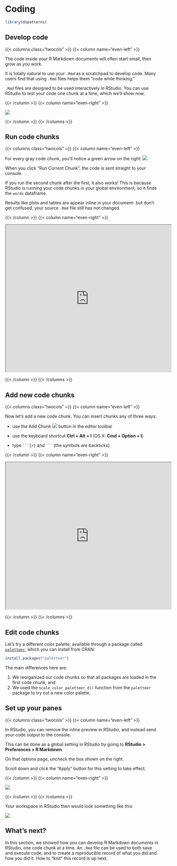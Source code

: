 # Coding

```r
library(dspatterns)
```


## Develop code

{{< columns class="twocols" >}}
{{< column name="even-left" >}}

The code inside your R Markdown documents will often start small, then grow as you work. 

It is totally natural to use your `.Rmd` as a scratchpad to develop code. Many users find that using `.Rmd` files helps them "code while thinking."

`.Rmd` files are designed to be used interactively in RStudio. You can use RStudio to test your code one chunk at a time, which we'll show now.

{{< /column >}}
{{< column name="even-right" >}}

![](pattern.png)

{{< /column >}}
{{< /columns  >}}


## Run code chunks

{{< columns class="twocols" >}}
{{< column name="even-left" >}}

For every gray code chunk, you'll notice a green arrow on the right: ![](run-button.png)


When you click "Run Current Chunk", the code is sent straight to your console. 

If you run the second chunk after the first, it also works! This is because RStudio is running your code chunks in your global environment, so it finds the `words` dataframe.

Results like plots and tables are appear inline in your document- but don't get confused, your source `.Rmd` file still has not changed.

{{< /column >}}
{{< column name="even-right" >}}

<iframe src="https://drive.google.com/file/d/1z_eFA5HhZm9cM6UhOGtXWNar5Ym1I-tU/preview" width="540" height="480"></iframe>

{{< /column >}}
{{< /columns  >}}

## Add new code chunks

{{< columns class="twocols" >}}
{{< column name="even-left" >}}

Now let's add a new code chunk. You can insert chunks any of three ways:

+ use the Add Chunk ![](chunk-button.png) button in the editor toolbar

+ use the keyboard shortcut **Ctrl + Alt + I** (OS X: **Cmd + Option + I**)

+ type ` ```{r} ` and ` ``` ` (the symbols are backticks)


{{< /column >}}
{{< column name="even-right" >}}

<iframe src="https://drive.google.com/file/d/1a-TZaQCKrpP144Oeky-xqUzkqP_J6tsb/preview" width="540" height="480"></iframe>

{{< /column >}}
{{< /columns  >}}

## Edit code chunks

Let's try a different color palette, available through a package called [`paletteer`](https://emilhvitfeldt.github.io/paletteer/), which you can install from CRAN:

```r
install.packages("paletteer")
```


The main differences here are:

1. We reorganized our code chunks so that all packages are loaded in the first code chunk, and
1. We used the `scale_color_paletteer_d()` function from the `paletteer` package to try out a new color palette.


## Set up your panes


{{< columns class="twocols" >}}
{{< column name="even-left" >}}

In RStudio, you can remove the inline preview in RStudio, and instead send your code output to the console. 

This can be done as a global setting in RStudio by going to **RStudio > Preferences > R Markdown**.

On that options page, uncheck the box shown on the right. 

Scroll down and click the "Apply" button for this setting to take effect.

{{< /column >}}
{{< column name="even-right" >}}

![](ide-inline.png)

{{< /column >}}
{{< /columns  >}}

Your workspace in RStudio then would look something like this:

![](ide-console.png)

## What's next?

In this section, we showed how you can develop R Markdown documents in RStudio, one code chunk at a time. An `.Rmd` file can be used to both save and execute code, and to create a reproducible record of what you did and how you did it. How to "knit" this record is up next.

